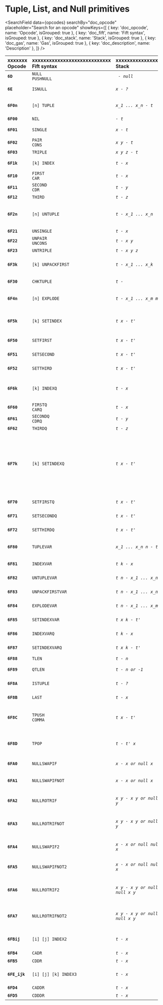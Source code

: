 
# Tuple, List, and Null primitives

<SearchField
  data={opcodes}
  searchBy="doc_opcode"
  placeholder="Search for an opcode"
  showKeys={[
    { key: 'doc_opcode', name: 'Opcode', isGrouped: true },
    { key: 'doc_fift', name: 'Fift syntax', isGrouped: true },
    { key: 'doc_stack', name: 'Stack', isGrouped: true },
    { key: 'doc_gas', name: 'Gas', isGrouped: true },
    { key: 'doc_description', name: 'Description' },
  ]}
/>


| xxxxxxx<br/>Opcode | xxxxxxxxxxxxxxxxxxxxxxxxxxxx<br/>Fift syntax | xxxxxxxxxxxxxxxxx<br/>Stack | xxxxxxxxxxxxxxxxxxxxxxxxxxxxxxxxxxxxxx<br/>Description | xxxx<br/>Gas |
|:-|:-|:-|:-|:-|
| **`6D`** | `NULL`<br/>`PUSHNULL` | _` - null`_ | Pushes the only value of type _Null_. | `18` |
| **`6E`** | `ISNULL` | _`x - ?`_ | Checks whether `x` is a _Null_, and returns `-1` or `0` accordingly. | `18` |
| **`6F0n`** | `[n] TUPLE` | _`x_1 ... x_n - t`_ | Creates a new _Tuple_ `t=(x_1, … ,x_n)` containing `n` values `x_1`,..., `x_n`.<br/>`0 <= n <= 15` | `26+n` |
| **`6F00`** | `NIL` | _`- t`_ | Pushes the only _Tuple_ `t=()` of length zero. | `26` |
| **`6F01`** | `SINGLE` | _`x - t`_ | Creates a singleton `t:=(x)`, i.e., a _Tuple_ of length one. | `27` |
| **`6F02`** | `PAIR`<br/>`CONS` | _`x y - t`_ | Creates pair `t:=(x,y)`. | `28` |
| **`6F03`** | `TRIPLE` | _`x y z - t`_ | Creates triple `t:=(x,y,z)`. | `29` |
| **`6F1k`** | `[k] INDEX` | _`t - x`_ | Returns the `k`-th element of a _Tuple_ `t`.<br/>`0 <= k <= 15`. | `26` |
| **`6F10`** | `FIRST`<br/>`CAR` | _`t - x`_ | Returns the first element of a _Tuple_. | `26` |
| **`6F11`** | `SECOND`<br/>`CDR` | _`t - y`_ | Returns the second element of a _Tuple_. | `26` |
| **`6F12`** | `THIRD` | _`t - z`_ | Returns the third element of a _Tuple_. | `26` |
| **`6F2n`** | `[n] UNTUPLE` | _`t - x_1 ... x_n`_ | Unpacks a _Tuple_ `t=(x_1,...,x_n)` of length equal to `0 <= n <= 15`.<br/>If `t` is not a _Tuple_, or if `\|t\| != n`, a type check exception is thrown. | `26+n` |
| **`6F21`** | `UNSINGLE` | _`t - x`_ | Unpacks a singleton `t=(x)`. | `27` |
| **`6F22`** | `UNPAIR`<br/>`UNCONS` | _`t - x y`_ | Unpacks a pair `t=(x,y)`. | `28` |
| **`6F23`** | `UNTRIPLE` | _`t - x y z`_ | Unpacks a triple `t=(x,y,z)`. | `29` |
| **`6F3k`** | `[k] UNPACKFIRST` | _`t - x_1 ... x_k`_ | Unpacks first `0 <= k <= 15` elements of a _Tuple_ `t`.<br/>If `\|t\|<k`, throws a type check exception. | `26+k` |
| **`6F30`** | `CHKTUPLE` | _`t -`_ | Checks whether `t` is a _Tuple_. If not, throws a type check exception. | `26` |
| **`6F4n`** | `[n] EXPLODE` | _`t - x_1 ... x_m m`_ | Unpacks a _Tuple_ `t=(x_1,...,x_m)` and returns its length `m`, but only if `m <= n <= 15`. Otherwise throws a type check exception. | `26+m` |
| **`6F5k`** | `[k] SETINDEX` | _`t x - t'`_ | Computes _Tuple_ `t'` that differs from `t` only at position `t'_{k+1}`, which is set to `x`.<br/>`0 <= k <= 15`<br/>If `k >= \|t\|`, throws a range check exception. | `26+\|t\|` |
| **`6F50`** | `SETFIRST` | _`t x - t'`_ | Sets the first component of _Tuple_ `t` to `x` and returns the resulting _Tuple_ `t'`. | `26+\|t\|` |
| **`6F51`** | `SETSECOND` | _`t x - t'`_ | Sets the second component of _Tuple_ `t` to `x` and returns the resulting _Tuple_ `t'`. | `26+\|t\|` |
| **`6F52`** | `SETTHIRD` | _`t x - t'`_ | Sets the third component of _Tuple_ `t` to `x` and returns the resulting _Tuple_ `t'`. | `26+\|t\|` |
| **`6F6k`** | `[k] INDEXQ` | _`t - x`_ | Returns the `k`-th element of a _Tuple_ `t`, where `0 <= k <= 15`. In other words, returns `x_{k+1}` if `t=(x_1,...,x_n)`. If `k>=n`, or if `t` is _Null_, returns a _Null_ instead of `x`. | `26` |
| **`6F60`** | `FIRSTQ`<br/>`CARQ` | _`t - x`_ | Returns the first element of a _Tuple_. | `26` |
| **`6F61`** | `SECONDQ`<br/>`CDRQ` | _`t - y`_ | Returns the second element of a _Tuple_. | `26` |
| **`6F62`** | `THIRDQ` | _`t - z`_ | Returns the third element of a _Tuple_. | `26` |
| **`6F7k`** | `[k] SETINDEXQ` | _`t x - t'`_ | Sets the `k`-th component of _Tuple_ `t` to `x`, where `0 <= k < 16`, and returns the resulting _Tuple_ `t'`.<br/>If `\|t\| <= k`, first extends the original _Tuple_ to length `n’=k+1` by setting all new components to _Null_. If the original value of `t` is _Null_, treats it as an empty _Tuple_. If `t` is not _Null_ or _Tuple_, throws an exception. If `x` is _Null_ and either `\|t\| <= k` or `t` is _Null_, then always returns `t'=t` (and does not consume tuple creation gas). | `26+\|t’\|` |
| **`6F70`** | `SETFIRSTQ` | _`t x - t'`_ | Sets the first component of _Tuple_ `t` to `x` and returns the resulting _Tuple_ `t'`. | `26+\|t’\|` |
| **`6F71`** | `SETSECONDQ` | _`t x - t'`_ | Sets the second component of _Tuple_ `t` to `x` and returns the resulting _Tuple_ `t'`. | `26+\|t’\|` |
| **`6F72`** | `SETTHIRDQ` | _`t x - t'`_ | Sets the third component of _Tuple_ `t` to `x` and returns the resulting _Tuple_ `t'`. | `26+\|t’\|` |
| **`6F80`** | `TUPLEVAR` | _`x_1 ... x_n n - t`_ | Creates a new _Tuple_ `t` of length `n` similarly to [`TUPLE`](#instr-tuple), but with `0 <= n <= 255` taken from the stack. | `26+n` |
| **`6F81`** | `INDEXVAR` | _`t k - x`_ | Similar to [`k INDEX`](#instr-index), but with `0 <= k <= 254` taken from the stack. | `26` |
| **`6F82`** | `UNTUPLEVAR` | _`t n - x_1 ... x_n`_ | Similar to [`n UNTUPLE`](#instr-untuple), but with `0 <= n <= 255` taken from the stack. | `26+n` |
| **`6F83`** | `UNPACKFIRSTVAR` | _`t n - x_1 ... x_n`_ | Similar to [`n UNPACKFIRST`](#instr-unpackfirst), but with `0 <= n <= 255` taken from the stack. | `26+n` |
| **`6F84`** | `EXPLODEVAR` | _`t n - x_1 ... x_m m`_ | Similar to [`n EXPLODE`](#instr-explode), but with `0 <= n <= 255` taken from the stack. | `26+m` |
| **`6F85`** | `SETINDEXVAR` | _`t x k - t'`_ | Similar to [`k SETINDEX`](#instr-setindex), but with `0 <= k <= 254` taken from the stack. | `26+\|t’\|` |
| **`6F86`** | `INDEXVARQ` | _`t k - x`_ | Similar to [`n INDEXQ`](#instr-indexq), but with `0 <= k <= 254` taken from the stack. | `26` |
| **`6F87`** | `SETINDEXVARQ` | _`t x k - t'`_ | Similar to [`k SETINDEXQ`](#instr-setindexq), but with `0 <= k <= 254` taken from the stack. | `26+\|t’\|` |
| **`6F88`** | `TLEN` | _`t - n`_ | Returns the length of a _Tuple_. | `26` |
| **`6F89`** | `QTLEN` | _`t - n or -1`_ | Similar to [`TLEN`](#instr-tlen), but returns `-1` if `t` is not a _Tuple_. | `26` |
| **`6F8A`** | `ISTUPLE` | _`t - ?`_ | Returns `-1` or `0` depending on whether `t` is a _Tuple_. | `26` |
| **`6F8B`** | `LAST` | _`t - x`_ | Returns the last element of a non-empty _Tuple_ `t`. | `26` |
| **`6F8C`** | `TPUSH`<br/>`COMMA` | _`t x - t'`_ | Appends a value `x` to a _Tuple_ `t=(x_1,...,x_n)`, but only if the resulting _Tuple_ `t'=(x_1,...,x_n,x)` is of length at most 255. Otherwise throws a type check exception. | `26+\|t’\|` |
| **`6F8D`** | `TPOP` | _`t - t' x`_ | Detaches the last element `x=x_n` from a non-empty _Tuple_ `t=(x_1,...,x_n)`, and returns both the resulting _Tuple_ `t'=(x_1,...,x_{n-1})` and the original last element `x`. | `26+\|t’\|` |
| **`6FA0`** | `NULLSWAPIF` | _`x - x or null x`_ | Pushes a _Null_ under the topmost _Integer_ `x`, but only if `x!=0`. | `26` |
| **`6FA1`** | `NULLSWAPIFNOT` | _`x - x or null x`_ | Pushes a _Null_ under the topmost _Integer_ `x`, but only if `x=0`. May be used for stack alignment after quiet primitives such as [`PLDUXQ`](#instr-plduxq). | `26` |
| **`6FA2`** | `NULLROTRIF` | _`x y - x y or null x y`_ | Pushes a _Null_ under the second stack entry from the top, but only if the topmost _Integer_ `y` is non-zero. | `26` |
| **`6FA3`** | `NULLROTRIFNOT` | _`x y - x y or null x y`_ | Pushes a _Null_ under the second stack entry from the top, but only if the topmost _Integer_ `y` is zero. May be used for stack alignment after quiet primitives such as [`LDUXQ`](#instr-lduxq). | `26` |
| **`6FA4`** | `NULLSWAPIF2` | _`x - x or null null x`_ | Pushes two nulls under the topmost _Integer_ `x`, but only if `x!=0`.<br/>Equivalent to [`NULLSWAPIF`](#instr-nullswapif) [`NULLSWAPIF`](#instr-nullswapif). | `26` |
| **`6FA5`** | `NULLSWAPIFNOT2` | _`x - x or null null x`_ | Pushes two nulls under the topmost _Integer_ `x`, but only if `x=0`.<br/>Equivalent to [`NULLSWAPIFNOT`](#instr-nullswapifnot) [`NULLSWAPIFNOT`](#instr-nullswapifnot). | `26` |
| **`6FA6`** | `NULLROTRIF2` | _`x y - x y or null null x y`_ | Pushes two nulls under the second stack entry from the top, but only if the topmost _Integer_ `y` is non-zero.<br/>Equivalent to [`NULLROTRIF`](#instr-nullrotrif) [`NULLROTRIF`](#instr-nullrotrif). | `26` |
| **`6FA7`** | `NULLROTRIFNOT2` | _`x y - x y or null null x y`_ | Pushes two nulls under the second stack entry from the top, but only if the topmost _Integer_ `y` is zero.<br/>Equivalent to [`NULLROTRIFNOT`](#instr-nullrotrifnot) [`NULLROTRIFNOT`](#instr-nullrotrifnot). | `26` |
| **`6FBij`** | `[i] [j] INDEX2` | _`t - x`_ | Recovers `x=(t_{i+1})_{j+1}` for `0 <= i,j <= 3`.<br/>Equivalent to [`[i] INDEX`](#instr-index) [`[j] INDEX`](#instr-index). | `26` |
| **`6FB4`** | `CADR` | _`t - x`_ | Recovers `x=(t_2)_1`. | `26` |
| **`6FB5`** | `CDDR` | _`t - x`_ | Recovers `x=(t_2)_2`. | `26` |
| **`6FE_ijk`** | `[i] [j] [k] INDEX3` | _`t - x`_ | Recovers `x=t_{i+1}_{j+1}_{k+1}`.<br/>`0 <= i,j,k <= 3`<br/>Equivalent to [`[i] [j] INDEX2`](#instr-index2) [`[k] INDEX`](#instr-index). | `26` |
| **`6FD4`** | `CADDR` | _`t - x`_ | Recovers `x=t_2_2_1`. | `26` |
| **`6FD5`** | `CDDDR` | _`t - x`_ | Recovers `x=t_2_2_2`. | `26` |
